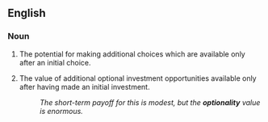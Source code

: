 ==English==
===Noun===
{{en-noun|optionalities}}
# The potential for making additional choices which are available only after an initial choice.
# {{finance, business}} The value of additional optional investment opportunities available only after having made an initial investment.
#:''The short-term payoff for this is modest, but the '''optionality''' value is enormous.''